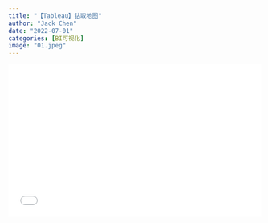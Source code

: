 ```yaml
---
title: "【Tableau】钻取地图"
author: "Jack Chen"
date: "2022-07-01"
categories: [BI可视化]
image: "01.jpeg"
---
```


<div style="position: relative; padding: 30% 45%;">

<iframe style="position: absolute; width: 100%; height: 100%; left: 0; top: 0;" src="//player.bilibili.com/player.html?bvid=BV1SU4y1Q7Qu&page=1" frameborder="no" scrolling="no">

</iframe>

</div> 
